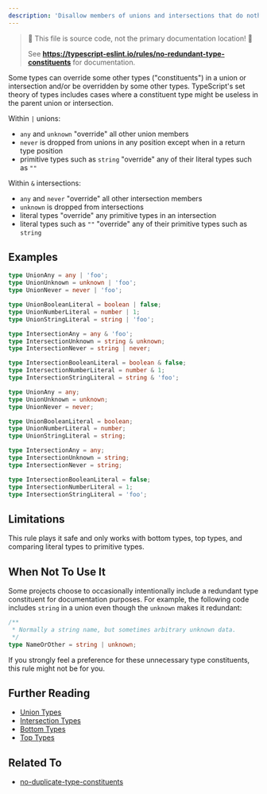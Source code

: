 ---
description: 'Disallow members of unions and intersections that do nothing or override type information.'
---


> 🛑 This file is source code, not the primary documentation location! 🛑
>
> See **https://typescript-eslint.io/rules/no-redundant-type-constituents** for documentation.

Some types can override some other types ("constituents") in a union or intersection and/or be overridden by some other types.
TypeScript's set theory of types includes cases where a constituent type might be useless in the parent union or intersection.

Within `|` unions:

- `any` and `unknown` "override" all other union members
- `never` is dropped from unions in any position except when in a return type position
- primitive types such as `string` "override" any of their literal types such as `""`

Within `&` intersections:

- `any` and `never` "override" all other intersection members
- `unknown` is dropped from intersections
- literal types "override" any primitive types in an intersection
- literal types such as `""` "override" any of their primitive types such as `string`

## Examples

<Tabs>
<TabItem value="❌ Incorrect">

```ts
type UnionAny = any | 'foo';
type UnionUnknown = unknown | 'foo';
type UnionNever = never | 'foo';

type UnionBooleanLiteral = boolean | false;
type UnionNumberLiteral = number | 1;
type UnionStringLiteral = string | 'foo';

type IntersectionAny = any & 'foo';
type IntersectionUnknown = string & unknown;
type IntersectionNever = string | never;

type IntersectionBooleanLiteral = boolean & false;
type IntersectionNumberLiteral = number & 1;
type IntersectionStringLiteral = string & 'foo';
```

</TabItem>
<TabItem value="✅ Correct">

```ts
type UnionAny = any;
type UnionUnknown = unknown;
type UnionNever = never;

type UnionBooleanLiteral = boolean;
type UnionNumberLiteral = number;
type UnionStringLiteral = string;

type IntersectionAny = any;
type IntersectionUnknown = string;
type IntersectionNever = string;

type IntersectionBooleanLiteral = false;
type IntersectionNumberLiteral = 1;
type IntersectionStringLiteral = 'foo';
```

</TabItem>
</Tabs>

## Limitations

This rule plays it safe and only works with bottom types, top types, and comparing literal types to primitive types.

## When Not To Use It

Some projects choose to occasionally intentionally include a redundant type constituent for documentation purposes.
For example, the following code includes `string` in a union even though the `unknown` makes it redundant:

```ts
/**
 * Normally a string name, but sometimes arbitrary unknown data.
 */
type NameOrOther = string | unknown;
```

If you strongly feel a preference for these unnecessary type constituents, this rule might not be for you.

## Further Reading

- [Union Types](https://www.typescriptlang.org/docs/handbook/2/everyday-types.html#union-types)
- [Intersection Types](https://www.typescriptlang.org/docs/handbook/2/objects.html#intersection-types)
- [Bottom Types](https://en.wikipedia.org/wiki/Bottom_type)
- [Top Types](https://en.wikipedia.org/wiki/Top_type)

## Related To

- [no-duplicate-type-constituents](./no-duplicate-type-constituents.mdx)
